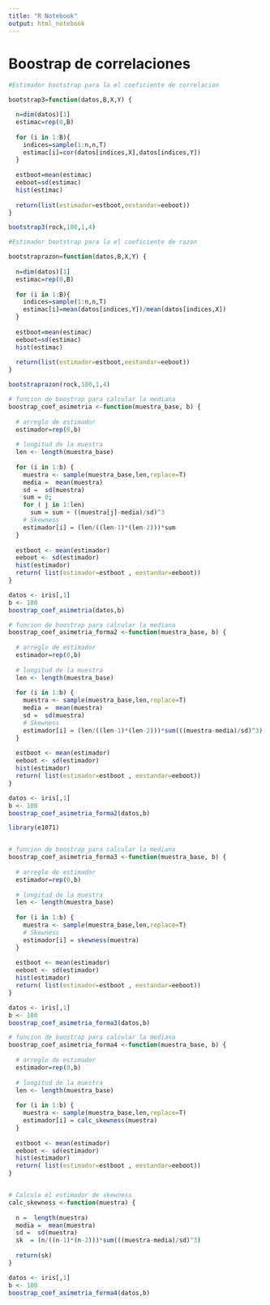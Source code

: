 ```yaml
---
title: "R Notebook"
output: html_notebook
---
```


# Boostrap de correlaciones

```r
#Estimador bootstrap para la el coeficiente de correlacion

bootstrap3=function(datos,B,X,Y) {

  n=dim(datos)[1]
  estimac=rep(0,B)
  
  for (i in 1:B){
    indices=sample(1:n,n,T)
    estimac[i]=cor(datos[indices,X],datos[indices,Y])
  }
  
  estboot=mean(estimac)
  eeboot=sd(estimac)
  hist(estimac)
  
  return(list(estimador=estboot,eestandar=eeboot))
}


```

```r
bootstrap3(rock,100,1,4)

```
```r
#Estimador bootstrap para la el coeficiente de razon

bootstraprazon=function(datos,B,X,Y) {
  
  n=dim(datos)[1]
  estimac=rep(0,B)
  
  for (i in 1:B){
    indices=sample(1:n,n,T)
    estimac[i]=mean(datos[indices,Y])/mean(datos[indices,X])
  }
  
  estboot=mean(estimac)
  eeboot=sd(estimac)
  hist(estimac)
  
  return(list(estimador=estboot,eestandar=eeboot))
}


```

```r
bootstraprazon(rock,100,1,4)
```

```r
# funcion de boostrap para calcular la mediana
boostrap_coef_asimetria <-function(muestra_base, b) {
  
  # arreglo de estimador
  estimador=rep(0,b)
  
  # longitud de la muestra
  len <- length(muestra_base)
  
  for (i in 1:b) {
    muestra <- sample(muestra_base,len,replace=T)
    media =  mean(muestra)
    sd =  sd(muestra)
    sum = 0;
    for ( j in 1:len)
      sum = sum + ((muestra[j]-media)/sd)^3
    # Skewness
    estimador[i] = (len/((len-1)*(len-2)))*sum
  }
  
  estboot <- mean(estimador)
  eeboot <- sd(estimador)
  hist(estimador)
  return( list(estimador=estboot , eestandar=eeboot))
}
```



```r
datos <- iris[,1]
b <- 100
boostrap_coef_asimetria(datos,b)

```

```r
# funcion de boostrap para calcular la mediana
boostrap_coef_asimetria_forma2 <-function(muestra_base, b) {
  
  # arreglo de estimador
  estimador=rep(0,b)
  
  # longitud de la muestra
  len <- length(muestra_base)
  
  for (i in 1:b) {
    muestra <- sample(muestra_base,len,replace=T)
    media =  mean(muestra)
    sd =  sd(muestra)
    # Skewness
    estimador[i] = (len/((len-1)*(len-2)))*sum(((muestra-media)/sd)^3)
  }
  
  estboot <- mean(estimador)
  eeboot <- sd(estimador)
  hist(estimador)
  return( list(estimador=estboot , eestandar=eeboot))
}
```

```r
datos <- iris[,1]
b <- 100
boostrap_coef_asimetria_forma2(datos,b)
```
```r
library(e1071)


# funcion de boostrap para calcular la mediana
boostrap_coef_asimetria_forma3 <-function(muestra_base, b) {
  
  # arreglo de estimador
  estimador=rep(0,b)
  
  # longitud de la muestra
  len <- length(muestra_base)
  
  for (i in 1:b) {
    muestra <- sample(muestra_base,len,replace=T)
    # Skewness
    estimador[i] = skewness(muestra)
  }
  
  estboot <- mean(estimador)
  eeboot <- sd(estimador)
  hist(estimador)
  return( list(estimador=estboot , eestandar=eeboot))
}

```

```r
datos <- iris[,1]
b <- 100
boostrap_coef_asimetria_forma3(datos,b)
```
```r
# funcion de boostrap para calcular la mediana
boostrap_coef_asimetria_forma4 <-function(muestra_base, b) {
  
  # arreglo de estimador
  estimador=rep(0,b)
  
  # longitud de la muestra
  len <- length(muestra_base)
  
  for (i in 1:b) {
    muestra <- sample(muestra_base,len,replace=T)
    estimador[i] = calc_skewness(muestra)
  }
  
  estboot <- mean(estimador)
  eeboot <- sd(estimador)
  hist(estimador)
  return( list(estimador=estboot , eestandar=eeboot))
}


# Calcula el estimador de skewness
calc_skewness <-function(muestra) {
  
  n =  length(muestra)
  media =  mean(muestra)
  sd =  sd(muestra)
  sk  = (n/((n-1)*(n-2)))*sum(((muestra-media)/sd)^3)
  
  return(sk)
}


```

```r
datos <- iris[,1]
b <- 100
boostrap_coef_asimetria_forma4(datos,b)
```

